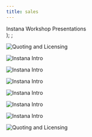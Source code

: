 ```yaml
---
title: sales
---
```

  <span>
    Instana Workshop Presentations <br />
  </span>
);
;

<Row>
<Column colMd={4} colLg={4} noGutterMdLeft>
<ArticleCard
  title="Instana Overview"
  href="https://ibm.box.com/s/0pgzj81cbkmg6jv6moidoxhbgjnfxlna"
  actionIcon="arrowRight"
>

![Quoting and Licensing](images/InstanaImage.png)

</ArticleCard>
</Column>

<Column colMd={4} colLg={4} noGutterMdLeft>
<ArticleCard
  title="Instana Pre-Sales Flow"
  href="https://ibm.box.com/s/end6wuwyfim3o27yo2eemztv8lnnmlrt"
  actionIcon="arrowRight"
>

![Instana Intro](images/InstanaImage.png)

</ArticleCard>
</Column>

<Column colMd={4} colLg={4} noGutterMdLeft>
<ArticleCard
  title="Instana Customer Success"
  href="https://ibm.box.com/s/2al7owmtr730no3ptm2dfiifmik2rch6"
  actionIcon="arrowRight"
>

![Instana Intro](images/InstanaImage.png)

</ArticleCard>
</Column>

<Column colMd={4} colLg={4} noGutterMdLeft>
<ArticleCard
  title="Instana POC Process"
  href="https://ibm.box.com/s/3l6k0tpc6wyex04v0h96teq3vfvsfoh4"
  actionIcon="arrowRight"
>

![Instana Intro](images/InstanaImage.png)

</ArticleCard>
</Column>

<Column colMd={4} colLg={4} noGutterMdLeft>
<ArticleCard
  title="Instana Competitive Info"
  href="https://ibm.seismic.com/Link/Content/DC6Q8JmJ97X9cG72HRPd7bH6XhXG"
  actionIcon="arrowRight"
>

![Instana Intro](images/InstanaImage.png)

</ArticleCard>
</Column>

<Column colMd={4} colLg={4} noGutterMdLeft>
<ArticleCard
  title="Instana Updates and Roadmap"
  href="https://ibm.box.com/s/82drcnajthw5kydn9y9sp9ub4wswyini"
  actionIcon="arrowRight"
>

![Instana Intro](images/InstanaImage.png)

</ArticleCard>
</Column>

<Column colMd={4} colLg={4} noGutterMdLeft>
<ArticleCard
  title="Instana Partner Pricing"
  href="https://ibm.box.com/s/22ng4ree7ehih5mnev3yd9b7oim3rv60"
  actionIcon="arrowRight"
>

![Instana Intro](images/InstanaImage.png)

</ArticleCard>
</Column>

<Column colMd={4} colLg={4} noGutterMdLeft>
<ArticleCard
  title="Actions Framework"
  href="https://ibm.box.com/s/3n5nfpqm4j0bow4s1mpyzfj283w5ubad"
  actionIcon="arrowRight"
>

![Quoting and Licensing](images/InstanaImage.png)

</ArticleCard>
</Column>

</Row>